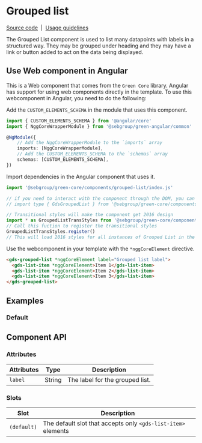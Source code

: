 
# Grouped list

[Source code](https://github.com/sebgroup/green/tree/main/libs/core/src/components/grouped-list)
&nbsp;|&nbsp;
[Usage guidelines](https://designlibrary.sebgroup.com/components/component-list)

The Grouped List component is used to list many datapoints with labels in a structured way. They may be grouped under heading and they may have a link or button added to act on the data being displayed.

## Use Web component in Angular

This is a Web component that comes from the `Green Core` library. Angular has support for using web components directly in the template. To use this webcomponent in Angular, you need to do the following:

Add the `CUSTOM_ELEMENTS_SCHEMA` in the module that uses this component.

```ts
import { CUSTOM_ELEMENTS_SCHEMA } from '@angular/core'
import { NggCoreWrapperModule } from '@sebgroup/green-angular/common'

@NgModule({
    // Add the NggCoreWrapperModule to the `imports` array
    imports: [NggCoreWrapperModule],
    // Add the CUSTOM_ELEMENTS_SCHEMA to the `schemas` array
    schemas: [CUSTOM_ELEMENTS_SCHEMA],
})
```

Import dependencies in the Angular component that uses it.

```ts
import '@sebgroup/green-core/components/grouped-list/index.js'

// if you need to interact with the component through the DOM, you can also import the class type like this:
// import type { GdsGroupedList } from '@sebgroup/green-core/components/grouped-list/index.js'

// Transitional styles will make the component get 2016 design
import * as GroupedListTransStyles from '@sebgroup/green-core/components/grouped-list/grouped-list.trans.styles.js'
// Call this fuction to register the transitional styles
GroupedListTransStyles.register()
// This will load 2016 styles for all instances of Grouped List in the current document.
```

Use the webcomponent in your template with the `*nggCoreElement` directive.

```html
<gds-grouped-list *nggCoreElement label="Grouped list label">
  <gds-list-item *nggCoreElement>Item 1</gds-list-item>
  <gds-list-item *nggCoreElement>Item 2</gds-list-item>
  <gds-list-item *nggCoreElement>Item 3</gds-list-item>
</gds-grouped-list>
```

## Examples

### Default

<Canvas>
  <Story id="components-grouped-list--default" />
</Canvas>

## Component API

### Attributes

| Attributes | Type   | Description                     |
| ---------- | ------ | ------------------------------- |
| `label`    | String | The label for the grouped list. |

### Slots

| Slot        | Description                                                   |
| ----------- | ------------------------------------------------------------- |
| `(default)` | The default slot that accepts only `<gds-list-item>` elements |
